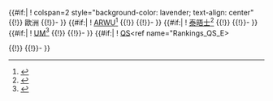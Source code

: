 <includeonly>
{{#if:{{{ARWU_E|}}}{{{UM_E}}}{{{QS_E|}}}{{{THE_E|}}}|
! colspan=2 style="background-color: lavender; text-align: center" {{!}} 歐洲
{{!}}-
}}
{{#if:{{{ARWU_E|}}}|
! [[世界大學學術排名|ARWU]]<ref name="Rankings_ARWU_E">{{cite web|url=http://www.shanghairanking.com/ARWU2012.html|title=Academic Ranking of World Universities: Global |year=2012 |publisher=Institute of Higher Education, Shanghai Jiao Tong University |accessdate=October 7, 2012}}</ref>
{{!}} {{{ARWU_E}}}
{{!}}-
}}
{{#if:{{{THE_E|}}}|
! [[泰晤士高等教育世界大學排名|泰晤士]]<ref name="Rankings_THE_E">{{Cite web|url=http://www.timeshighereducation.co.uk/world-university-rankings/2012-13/world-ranking/region/europe |title=Top European universities |year=2012 |publisher=The Times Higher Education|accessdate=October 7, 2012}}</ref>
{{!}} {{{THE_E}}}
{{!}}-
}}
{{#if:{{{UM_E|}}}|
! [[U-Multirank|UM]]<ref name="Rankings_UM_E">{{cite web|url=http://www.u-multirank.eu/|title=U-Multirank - Multi-dimensional Global ranking of Universities |year=2012 |publisher=European Commission |accessdate=October 7, 2012}}</ref>
{{!}} {{{UM_E}}}
{{!}}-
}}
{{#if:{{{QS_E|}}}|
! [[QS世界大學排名|QS]]<ref name="Rankings_QS_E>{{cite web |url=http://www.topuniversities.com/university-rankings/world-university-rankings/2012 |title=QS World University Rankings |publisher=QS Quacquarelli Symonds Limited |accessdate=October 7, 2012 |year=2012}}</ref>
{{!}} {{{QS_E}}}
{{!}}-
}}
</includeonly><noinclude>{{documentation}}</noinclude>